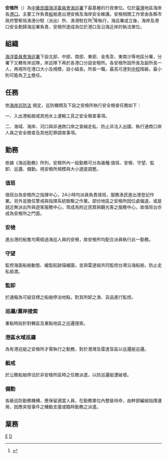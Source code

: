 '''安檢所'''（'''{{lang|en|Inspection Office}}'''）為[[中華民國|中華民國]][[海洋委員會海巡署|海洋委員會海巡署]]下最基層的行政單位。位於[[台灣|臺灣]]地區海岸各[[港口|港口]]。主要工作負責[[船|船]]舶進出港安檢及海岸安全維護。安檢相關工作曾由各縣市政府警察局漁港分駐（派出）所、漁港駐在所<ref>{{Cite web |url=https://www.ptpolice.gov.tw/ch/home.jsp?id=89&parentpath=0,2,80,85 |title=屏東縣政府警察局沿革誌 第四章 今日警察的治安作為 第二節 解嚴後之警察 |access-date=2018-09-12 |archive-date=2021-01-20 |archive-url=https://web.archive.org/web/20210120024201/https://www.ptpolice.gov.tw/ch/home.jsp?id=89&parentpath=0,2,80,85 |dead-url=no }}</ref>等執行，海巡署成立後，海岸及港口安全劃歸海巡署負責，安檢所遂成為位於港口及沿海近岸的執法單位。

==組織==
[[海洋委員會海巡署|海洋委員會海巡署]]下設北部、中部、南部、東部、金馬澎、東南沙等地區分署，分署下又轄有岸巡隊，岸巡隊下再於各港口分設安檢所。各安檢所設所長及副所長一人，再視所在港口大小及規模，設小組長。所長一職，最高可達到[[中校|中校]]階級，最小則可能為[[下士|下士]]擔任。

==任務==
依[https://www.cga.gov.tw/wralawgip/cp.jsp?displayLaw=true&lawId=8a8aadb524fc86180125066f5e7f008c 海岸巡防法] {{Wayback|url=https://www.cga.gov.tw/wralawgip/cp.jsp?displayLaw=true&lawId=8a8aadb524fc86180125066f5e7f008c |date=20200207145942 }}規定，巡防機關及下設之安檢所執行安全檢查任務如下：

一、入出港船舶或其他水上運輸工具之安全檢查事項。 

二、海域、海岸、河口與非通商口岸之查緝走私、防止非法入出國、執行通商口岸人員之安全檢查及其他犯罪調查事項。

==勤務==
依據《海巡勤務》所列，安檢所內一般勤務可分為幾種:值班、安檢、守望、監卸、巡邏、備勤。視安檢所規模與大小適度調整。
===值班===
值班台為安檢所之指揮中心，24小時均派員負責值班，服務漁民進出港登記作業。另外並擔任警戒與指揮系統聯繫之作業。部份地區之安檢所因位處偏遠，或是就近無派出所與遊客服務中心，常成為附近民眾與觀光客之服務中心，故值班台亦成為安檢所之門面。

===安檢===
進出港的船隻均需經過海巡人員的安檢，故安檢所均配合派員執行此一勤務。
===守望===
監控海面船舶動態、繪製航跡描繪圖，並與雷達組共同監控台灣沿海船舶，防止走私偷渡。
===監卸===
於通報為可疑目標之船舶停泊地點，對其所卸之漁、貨品進行監控。
===巡邏/灘岸搜索===
重點時段針對轄區及重點地區之巡邏搜索。
===港區水域巡邏===
為有港巡艇之安檢所才需執行之勤務，對於港灣及雷達盲區以巡邏艇巡邏。

===艇戒===
於公務船舶停泊於非安檢所區時之任務派遣，以防巡邏艇遭破壞。
===備勤===
各級巡防勤務機構，應保留適當人員，在勤務單位內整裝待命，由幹部編組指揮運用，因應突發事件之機動支援或臨時勤務之派遣。

==業務==


[[Category:海洋委員會海巡署|E]]
[[Category:中華民國警察行政機關|D]]
